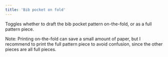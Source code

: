 ```yaml
---
title: 'Bib pocket on fold'
---
```


Toggles whether to draft the bib pocket pattern on-the-fold, or as a full
pattern piece.

Note: Printing on-the-fold can save a small amount of paper, but I recommend to
print the full pattern piece to avoid confusion, since the other pieces are all
full pieces.
